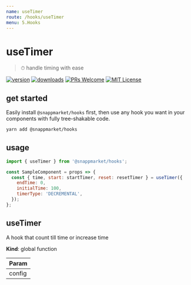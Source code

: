 ```yaml
---
name: useTimer
route: /hooks/useTimer
menu: 5.Hooks
---
```


# useTimer
> ⏱ handle timing with ease

[![version](https://img.shields.io/npm/v/@snappmarket/hooks.svg?style=flat-square)](https://www.npmjs.com/package/@snappmarket/hooks)
[![downloads](https://img.shields.io/npm/dm/@snappmarket/hooks.svg?style=flat-square)](http://www.npmtrends.com/@snappmarket/hooks)
[![PRs Welcome](https://img.shields.io/badge/PRs-welcome-brightgreen.svg?style=flat-square)](http://makeapullrequest.com)
[![MIT License](https://img.shields.io/npm/l/@snappmarket/hooks.svg?style=flat-square)](https://github.com/snappmarket/frontend-toolbox/blob/develop/packages/ui/index.mdx)

## get started
Easily install `@snappmarket/hooks` first, then use any hook you want in your components with fully
tree-shakable code.

```bash
yarn add @snappmarket/hooks
```

## usage
```javascript
import { useTimer } from '@snappmarket/hooks';

const SampleComponent = props => {
  const { time, start: startTimer, reset: resetTimer } = useTimer({
    endTime: 0,
    initialTime: 100,
    timerType: 'DECREMENTAL',
  });
};
```

<!-- doc -->
<a name="useTimer"></a>

## useTimer
A hook that count till time or increase time

**Kind**: global function

| Param |
| --- |
| config |

